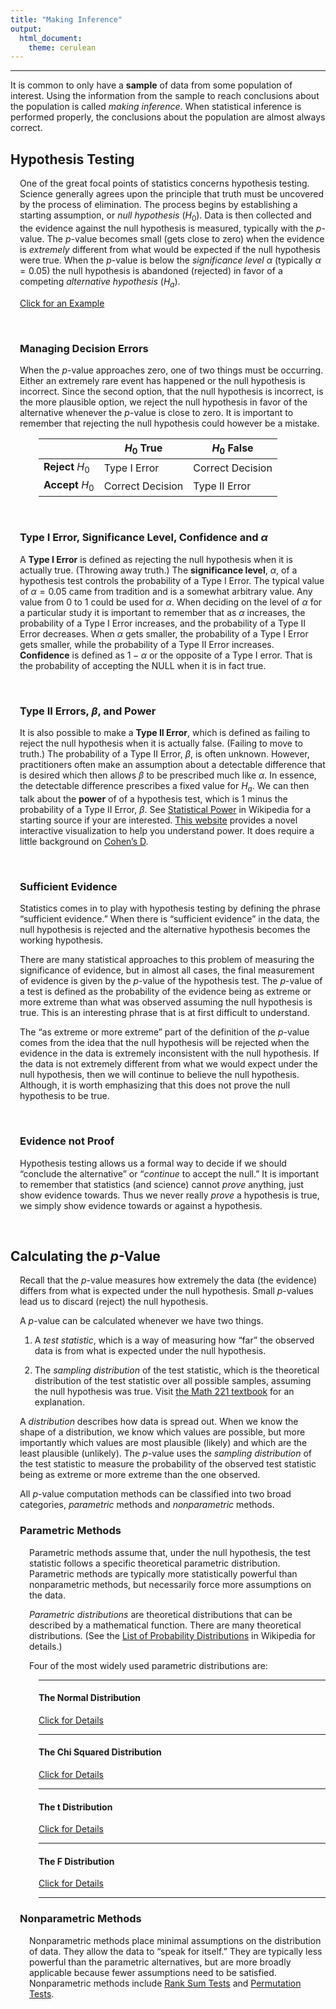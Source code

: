 ```yaml
---
title: "Making Inference"
output: 
  html_document: 
    theme: cerulean
---
```


<script type="text/javascript">
 function showhide(id) {
    var e = document.getElementById(id);
    e.style.display = (e.style.display == 'block') ? 'none' : 'block';
 }
</script>


----

It is common to only have a **sample** of data from some population of interest. Using the information from the sample to reach conclusions about the population is called *making inference*. When statistical inference is performed properly, the conclusions about the population are almost always correct. 

## Hypothesis Testing

<div style="padding-left:15px;">
One of the great focal points of statistics concerns hypothesis testing. Science generally agrees upon the principle that truth must be uncovered by the process of elimination. The process begins by establishing a starting assumption, or *null hypothesis* ($H_0$). Data is then collected and the evidence against the null hypothesis is measured, typically with the $p$-value. The $p$-value becomes small (gets close to zero) when the evidence is *extremely* different from what would be expected if the null hypothesis were true. When the $p$-value is below the *significance level* $\alpha$ (typically $\alpha=0.05$) the null hypothesis is abandoned (rejected) in favor of a competing *alternative hypothesis* ($H_a$). 


<a href="javascript:showhide('progressionOfHypotheses')">Click for an Example
</a>
<div id="progressionOfHypotheses" style="display:none;">
The current hypothesis may be that the world is flat. Then someone who thinks otherwise sets sail in a boat, gathers some evidence, and when there is sufficient evidence in the data to disbelieve the current hypothesis, we conclude the world is not flat. In light of this new knowledge, we shift our belief to the next working hypothesis, that the world is round. After a while, someone gathers more evidence and shows that the world is not round, and we move to the next working hypothesis, that it is oblate spheroid, i.e., a sphere that is squashed at its poles and swollen at the equator. 

![](./Images/progressionOfHypotheses.png)

This process of elimination is called hypothesis testing. The process begins by establishing a *null hypothesis* (denoted symbolically by $H_0$) which represents the current opinion, status quo, or what we will believe if the evidence is not sufficient to suggest otherwise. The alternative hypothesis (denoted symbolically by $H_a$) designates what we will believe if there is sufficient evidence in the data to discredit, or "reject," the null hypothesis.

See the [BYU-I Math 221 Stats Wiki](http://statistics.byuimath.com/index.php?title=Lesson_2:_The_Statistical_Process_%26_Design_of_Studies#Making_Inferences:_Hypothesis_Testing) for another example.

</div>

<br />


### Managing Decision Errors

When the $p$-value approaches zero, one of two things must be occurring. Either an extremely rare event has happened or the null hypothesis is incorrect. Since the second option, that the null hypothesis is incorrect, is the more plausible option, we reject the null hypothesis in favor of the alternative whenever the $p$-value is close to zero. It is important to remember that rejecting the null hypothesis could however be a mistake.

<div style="padding-left:30px; padding-right:10%;">

| &nbsp; | $H_0$ True | $H_0$ False |
|--------|------------|-------------|
| **Reject** $H_0$ | Type I Error | Correct Decision |
| **Accept** $H_0$ | Correct Decision | Type II Error |

</div>

<br />

### Type I Error, Significance Level, Confidence and $\alpha$

A **Type I Error** is defined as rejecting the null hypothesis when it is actually true. (Throwing away truth.) The **significance level**, $\alpha$, of a hypothesis test controls the probability of a Type I Error. The typical value of $\alpha = 0.05$ came from tradition and is a somewhat arbitrary value. Any value from 0 to 1 could be used for $\alpha$. When deciding on the level of $\alpha$ for a particular study it is important to remember that as $\alpha$ increases, the probability of a Type I Error increases, and the probability of a Type II Error decreases.  When $\alpha$ gets smaller, the probability of a Type I Error gets smaller, while the probability of a Type II Error increases.  **Confidence** is defined as $1-\alpha$ or the opposite of a Type I error.  That is the probability of accepting the NULL when it is in fact true.

<br />


### Type II Errors, $\beta$, and Power

It is also possible to make a **Type II Error**, which is defined as failing to reject the null hypothesis when it is actually false. (Failing to move to truth.)  The probability of a Type II Error, $\beta$, is often unknown. However, practitioners often make an assumption about a detectable difference that is desired which then allows $\beta$ to be prescribed much like $\alpha$.  In essence, the detectable difference prescribes a fixed value for $H_a$. We can then talk about the **power** of of a hypothesis test, which is 1 minus the probability of a Type II Error, $\beta$. See [Statistical Power](https://en.wikipedia.org/wiki/Statistical_power) in Wikipedia for a starting source if your are interested.  [This website](http://rpsychologist.com/d3/NHST/){target="blank"} provides a novel interactive visualization to help you understand power. It does require a little background on [Cohen's D](http://rpsychologist.com/d3/cohend/). 


<br />

### Sufficient Evidence

Statistics comes in to play with hypothesis testing by defining the phrase "sufficient evidence." When there is "sufficient evidence" in the data, the null hypothesis is rejected and the alternative hypothesis becomes the working hypothesis. 

There are many statistical approaches to this problem of measuring the significance of evidence, but in almost all cases, the final measurement of evidence is given by the $p$-value of the hypothesis test. The $p$-value of a test is defined as the probability of the evidence being as extreme or more extreme than what was observed assuming the null hypothesis is true. This is an interesting phrase that is at first difficult to understand. 

The "as extreme or more extreme" part of the definition of the $p$-value comes from the idea that the null hypothesis will be rejected when the evidence in the data is extremely inconsistent with the null hypothesis. If the data is not extremely different from what we would expect under the null hypothesis, then we will continue to believe the null hypothesis. Although, it is worth emphasizing that this does not prove the null hypothesis to be true. 

<br />

### Evidence not Proof

Hypothesis testing allows us a formal way to decide if we should "conclude the alternative" or "*continue* to accept the null." It is important to remember that statistics (and science) cannot *prove* anything, just show evidence towards. Thus we never really *prove* a hypothesis is true, we simply show evidence towards or against a hypothesis.

</div>

<br />

## Calculating the $p$-Value {#pvalue}

<div style="padding-left:15px;">

Recall that the $p$-value measures how extremely the data (the evidence) differs from what is expected under the null hypothesis. Small $p$-values lead us to discard (reject) the null hypothesis. 

A $p$-value can be calculated whenever we have two things.

1. A *test statistic*, which is a way of measuring how "far" the observed data is from what is expected under the null hypothesis. 

2. The *sampling distribution* of the test statistic, which is the theoretical distribution of the test statistic over all possible samples, assuming the null hypothesis was true. Visit [the Math 221 textbook](http://statistics.byuimath.com/index.php?title=Lesson_6:_Distribution_of_Sample_Means_%26_The_Central_Limit_Theorem) for an explanation.

A *distribution* describes how data is spread out. When we know the shape of a distribution, we know which values are possible, but more importantly which values are most plausible (likely) and which are the least plausible (unlikely). The $p$-value uses the *sampling distribution* of the test statistic to measure the probability of the observed test statistic being as extreme or more extreme than the one observed.

All $p$-value computation methods can be classified into two broad categories, *parametric* methods and *nonparametric* methods.

### Parametric Methods 

<div style="padding-left:15px;">

Parametric methods assume that, under the null hypothesis, the test statistic follows a specific theoretical parametric distribution. Parametric methods are typically more statistically powerful than nonparametric methods, but necessarily force more assumptions on the data.

*Parametric distributions* are theoretical distributions that can be described by a mathematical function. There are many theoretical distributions. (See the [List of Probability Distributions](https://en.wikipedia.org/wiki/List_of_probability_distributions) in Wikipedia for details.) 

Four of the most widely used parametric distributions are:

<div style="padding-left:15px;">

----

#### The Normal Distribution {#normal}

<a href="javascript:showhide('thenormaldistribution')">Click for Details
</a>
<div id="thenormaldistribution" style="display:none;">

One of the most important distributions in statistics is the normal distribution. It is a theoretical distribution that approximates the distributions of many real life data distributions, like heights of people, heights of corn plants, baseball batting averages, lengths of gestational periods for many species including humans, and so on. 

More importantly, the *sampling distribution* of the sample mean $\bar{x}$ is normally distributed in two important scenarios.

1. The parent population is normally distributed.
2. The sample size is sufficiently large. (Often $n\geq 30$ is sufficient, but this is a general rule of thumb that is sometimes insufficient.)













##### Mathematical Formula

$$
  f(x | \mu,\sigma) = \frac{1}{\sqrt{2\pi}\sigma}e^{-\frac{1}{2}\left(\frac{x-\mu}{\sigma}\right)^2}
$$
The symbols $\mu$ and $\sigma$ are the two *parameters* of this distribution. The parameter $\mu$ controls the center, or mean of the distribution. The parameter $\sigma$ controls the spread, or standard deviation of the distribution. 

##### Graphical Form

```r
x <- seq(-10,10, length.out=300)
y1 <- dnorm(x,-5,2)
y2 <- dnorm(x,0,1)
y3 <- dnorm(x,3,3)
plot(x,y2, type='l', lty=1, lwd=3, ylab="density", col="skyblue4")
lines(x,y1, lty=1, lwd=3, col="skyblue")
lines(x,y3, lty=1, lwd=3, col="darkgray")
text(-7,.25, expression(mu == -5), col="skyblue")
text(-7,.22, expression(sigma == 2), col="skyblue")
text(2,.38, expression(mu == 0), col="skyblue4")
text(2,.35, expression(sigma == 1), col="skyblue4")
text(5,.18, expression(mu == 3), col="darkgray")
text(5,.15, expression(sigma == 3), col="darkgray")
abline(h=0, col='gray')
```

##### Comments

The usefulness of the normal distribution is that we know which values of data are likely and which are unlikely by just knowing three things: 

1) that the data is normally distributed, 

2) $\mu$, the mean of the distribution, and 

3) $\sigma$, the standard deviation of the distribution. 

For example, as shown in the plot above, a value of $x=-8$ would be very probable for the normal distribution with $\mu=-5$ and $\sigma=2$ (light blue curve). However, the value of $x=-8$ would be very unlikely to occur in the normal distribution with $\mu=3$ and $\sigma=3$ (gray curve). In fact, $x=-8$ would be even more unlikely an occurance for the $\mu=0$ and $\sigma=1$ distribution (dark blue curve).


<br />
<br />

</div>

----

#### The Chi Squared Distribution {#chisquared}

<a href="javascript:showhide('thechidistribution')">Click for Details
</a>
<div id="thechidistribution" style="display:none;">

The *chi squared* distribution only allows for values that are greater than or equal to zero. While it has a few real life applications, by far its greatest use is theoretical. 

The test statistic of the chi squared test is distributed according to a chi squared distribution. 

##### Mathematical Formula

$$
  f(x|p) = \frac{1}{\Gamma(p/2)2^{p/2}}x^{(p/2)-1}e^{-x/2}
$$
The only parameter of the chi squared distribution is $p$, which is known as the degrees of freedom. Larger values of the parameter $p$ move the center of the chi squared distribution farther to the right. As $p$ goes to infinity, the chi squared distribution begins to look more and more normal in shape.

Note that the symbol in the denominator of the chi squared distribution, $\Gamma(p/2)$, is the Gamma function of $p/2$. (See [Gamma Function](https://en.wikipedia.org/wiki/Gamma_function) in Wikipedia for details.)

##### Graphical Form

```r
x <- seq(0,15, length.out=300)
y1 <- dchisq(x,2)
y2 <- dchisq(x,3)
y3 <- dchisq(x,8)
plot(x,y1, type='l', lty=1, lwd=3, ylab="density",col="skyblue")
lines(x,y2, lty=1, lwd=3, col='skyblue4')
lines(x,y3, lty=1, lwd=3, col='darkgray')
text(2,.4, expression(p == 2), col="skyblue")
text(4,.23, expression(p == 3), col="skyblue4")
text(7,.14, expression(p == 8), col="darkgray")
abline(h=0, col='gray')
```

##### Comments

It is important to remember that the chi squared distribution is only defined for $x\geq 0$ and for positive values of the parameter $p$. This is unlike the normal distribution which is defined for all numbers $x$ from negative infinity to positive infinity as well as for all values of $\mu$ from negative infinity to positive infinity.  

<br />
<br />

</div>

----

#### The t Distribution 

<a href="javascript:showhide('thetdistribution')">Click for Details
</a>
<div id="thetdistribution" style="display:none;">

A close friend of the normal distribution is the t distribution. Although the t distribution is seldom used to model real life data, the distribution is used extensively in hypothesis testing. For example, it is the sampling distribution of the one sample t statistic. It also shows up in many other places, like in regression, in the independent samples t test, and in the paired samples t test. 

##### Mathematical Formula

$$
  f(x|p) = \frac{\Gamma\left(\frac{p+1}{2}\right)}{\Gamma\left(\frac{p}{2}\right)}\frac{1}{\sqrt{p\pi}}\frac{1}{\left(1 + \left(\frac{x^2}{p}\right)\right)^{(p+1)/2}}
$$

Notice that, similar to the chi squared distribution, the t distribution has only one parameter, the degrees of freedom $p$. As the single parameter $p$ is varied from $p=1$, to $p=2$, ..., $p=5$, and larger and larger numbers, the resulting distribution becomes more and more normal in shape. 

Note that the expressions $\Gamma\left(\frac{p+1}{2}\right)$ and $\Gamma(p/2)$, refer to the Gamma function. (See [Gamma Function](https://en.wikipedia.org/wiki/Gamma_function) in Wikipedia for details.)

##### Graphical Form

```r
x <- seq(-5,5, length.out=300)
y1 <- dt(x,1)
y2 <- dt(x,2)
y3 <- dt(x,5)
y4 <- dnorm(x)
plot(x,y4, type='l', lty=1, lwd=1, ylab="density",col="firebrick", ylim=c(0,.4))
lines(x,y1, lty=1, lwd=3, col="skyblue")
lines(x,y2, lty=1, lwd=3, col='skyblue4')
lines(x,y3, lty=1, lwd=3, col='darkgray')
text(3.25,.06, expression(p == 1), col="skyblue")
text(2,.15, expression(p == 2), col="skyblue4")
text(1.6,.24, expression(p == 5), col="darkgray")
text(1.2,.34, "Normal", col="firebrick", cex=0.7)
abline(h=0, col='gray')
```

##### Comments

When the degrees of freedom $p=30$, the resulting t distribution is almost indistinguishable visually from the normal distribution. This is one of the reasons that a sample size of 30 is often used as a rule of thumb for the sample size being "large enough" to assume the sampling distribution of the sample mean is approximately normal.

<br />
<br />

</div>

----

#### The F Distribution {#fdist}

<a href="javascript:showhide('thefdistribution')">Click for Details
</a>
<div id="thefdistribution" style="display:none;">

Another commonly used distribution for test statistics, like in ANOVA and regression, is the F distribution. Technically speaking, the F distribution is the ratio of two chi squared random variables that are each divided by their respective degrees of freedom. 

##### Mathematical Formula

$$
  f(x|p_1,p_2) = \frac{\Gamma\left(\frac{p_1+p_2}{2}\right)}{\Gamma\left(\frac{p_1}{2}\right)\Gamma\left(\frac{p_2}{2}\right)}\frac{\left(\frac{p_1}{p_2}\right)^{p_1/2}x^{(p_1-2)/2}}{\left(1+\left(\frac{p_1}{p_2}\right)x\right)^{(p_1+p_2)/2}}
$$
where $x\geq 0$ and the parameters $p_1$ and $p_2$ are the "numerator" and "denominator" degrees of freedom, respectively. 

##### Graphical Form

```r
x <- seq(0,5, length.out=300)
y1 <- df(x,1,1)
y2 <- df(x,100,100)
y3 <- df(x,5,2)
plot(x,y2, type='l', lty=1, lwd=3, ylab="density",col="darkgray")
lines(x,y1, lty=1, lwd=3, col="skyblue")
lines(x,y3, lty=1, lwd=3, col='skyblue4')
text(.4,1.5, expression(p[1] == 1), col="skyblue")
text(.45,1.37, expression(p[2] == 1), col="skyblue")
text(2.52,.35, expression(p[1] == 2), col="skyblue4")
text(2.57,.22, expression(p[2] == 5), col="skyblue4")
text(1.7,1, expression(p[1] == 100), col="darkgray")
text(1.75,.87, expression(p[2] == 100), col="darkgray")
abline(h=0, col='gray')
```

##### Comments

The effects of the parameters $p_1$ and $p_2$ on the F distribution are complicated, but generally speaking, as they both increase the distribution becomes more and more normal in shape.


<br />

</div>

----

</div>




</div>




### Nonparametric Methods

<div style="padding-left:15px;">

Nonparametric methods place minimal assumptions on the distribution of data. They allow the data to "speak for itself." They are typically less powerful than the parametric alternatives, but are more broadly applicable because fewer assumptions need to be satisfied. Nonparametric methods include [Rank Sum Tests](WilcoxonTests.html) and [Permutation Tests](PermutationTests.html). 

</div>

</div>

<footer></footer>